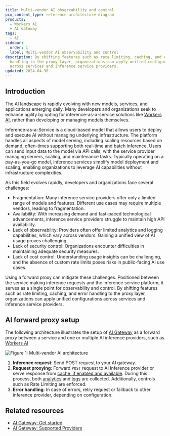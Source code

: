 ```yaml
---
title: Multi-vendor AI observability and control
pcx_content_type: reference-architecture-diagram
products:
  - Workers AI
  - AI Gateway
tags:
  - AI
sidebar:
  order: 1
  label: Multi-vendor AI observability and control
description: By shifting features such as rate limiting, caching, and error
  handling to the proxy layer, organizations can apply unified configurations
  across services and inference service providers.
updated: 2024-04-30
---
```


## Introduction

The AI landscape is rapidly evolving with new models, services, and applications emerging daily. Many developers and organizations seek to enhance agility by opting for inference-as-a-service solutions like [Workers AI](/workers-ai/), rather than developing or managing models themselves.

Inference-as-a-Service is a cloud-based model that allows users to deploy and execute AI without managing underlying infrastructure. The platform handles all aspects of model serving, including scaling resources based on demand, often-times supporting both real-time and batch inference. Users can send input data to the model via API calls, with the service provider managing servers, scaling, and maintenance tasks. Typically operating on a pay-as-you-go model, inference services simplify model deployment and scaling, enabling organizations to leverage AI capabilities without infrastructure complexities.

As this field evolves rapidly, developers and organizations face several challenges:

- Fragmentation: Many inference service providers offer only a limited range of models and features. Different use cases may require multiple vendors, leading to fragmentation.
- Availability: With increasing demand and fast-paced technological advancements, inference service providers struggle to maintain high API availability.
- Lack of observability: Providers often offer limited analytics and logging capabilities, which vary across vendors. Gaining a unified view of AI usage proves challenging.
- Lack of security control: Organizations encounter difficulties in maintaining adequate security measures.
- Lack of cost control: Understanding usage insights can be challenging, and the absence of custom rate limits poses risks in public-facing AI use cases.

Using a forward proxy can mitigate these challenges. Positioned between the service making inference requests and the inference service platform, it serves as a single point for observability and control. By shifting features such as rate limiting, caching, and error handling to the proxy layer, organizations can apply unified configurations across services and inference service providers.

## AI forward proxy setup

The following architecture illustrates the setup of [AI Gateway](/ai-gateway/) as a forward proxy between a service and one or multiple AI inference providers, such as [Workers AI](/workers-ai/)

![Figure 1: Multi-vendor AI architecture](~/assets/images/reference-architecture/ai-multivendor-observability-control/ai-multi-vendor-observability-control.svg "Multi-vendor AI architecture")

1. **Inference request**: Send POST request to your AI gateway.
2. **Request proxying**: Forward `POST` request to AI Inference provider or serve response from [cache, if enabled and available](/ai-gateway/configuration/caching). During this process, both [analytics](/ai-gateway/observability/analytics/) and [logs](/ai-gateway/observability/analytics/#logging) are collected. Additionally, controls such as Rate Limiting are enforced.
3. **Error handling**: In case of errors, retry request or fallback to other inference provider, depending on configuration.

## Related resources

- [AI Gateway: Get started](/ai-gateway/get-started/)
- [AI Gateway: Supported Providers](/ai-gateway/providers/)
